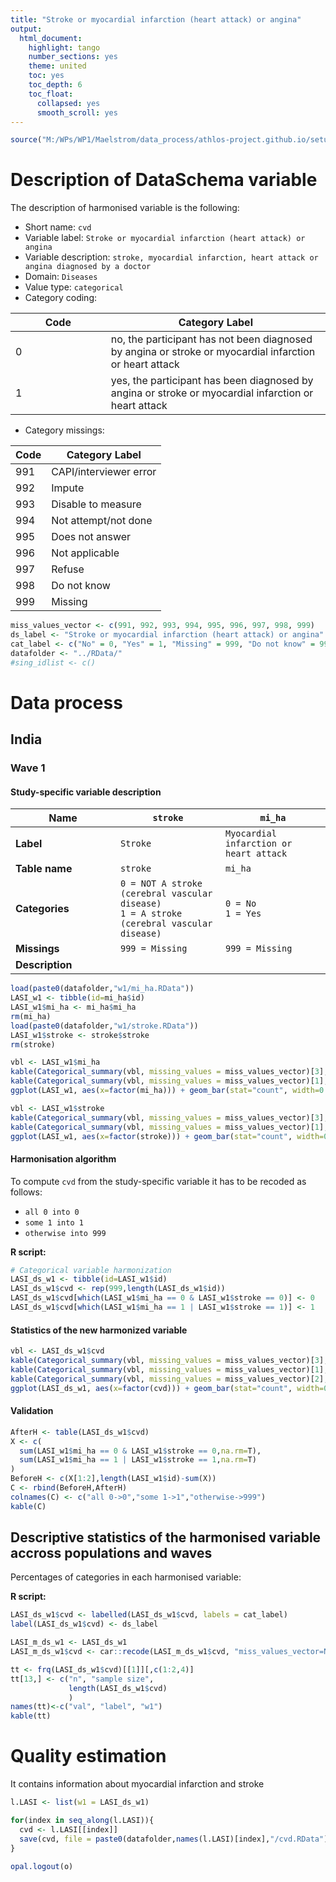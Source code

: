 ```yaml
---
title: "Stroke or myocardial infarction (heart attack) or angina"
output:
  html_document:
    highlight: tango
    number_sections: yes
    theme: united
    toc: yes
    toc_depth: 6
    toc_float:
      collapsed: yes
      smooth_scroll: yes
---
```


<!-- ########################################################## --> 
<!-- # Installation, loading packages -->
```r
source("M:/WPs/WP1/Maelstrom/data_process/athlos-project.github.io/setup_iago.r")
```
<!-- ########################################################## --> 




# Description of DataSchema variable

The description of harmonised variable is the following:

* Short name: `cvd`
* Variable label: `Stroke or myocardial infarction (heart attack) or angina`
* Variable description: `stroke, myocardial infarction, heart attack or angina diagnosed by a doctor`
* Domain: `Diseases`
* Value type: `categorical`
* Category coding:

**Code** | **Category Label**
-------- | ------------------
0        | no, the participant has not been diagnosed by angina or stroke or myocardial infarction or heart attack
1        | yes, the participant has been diagnosed by angina or stroke or myocardial infarction or heart attack

* Category missings: 

**Code** | **Category Label**
----| ------------------
991 | CAPI/interviewer error
992 | Impute
993 | Disable to measure
994 | Not attempt/not done
995 | Does not answer
996 | Not applicable
997 | Refuse
998 | Do not know
999 | Missing


<!-- ########################################################## --> 
<!-- # Global variables -->
```r
miss_values_vector <- c(991, 992, 993, 994, 995, 996, 997, 998, 999)
ds_label <- "Stroke or myocardial infarction (heart attack) or angina"
cat_label <- c("No" = 0, "Yes" = 1, "Missing" = 999, "Do not know" = 998, "Refuse" = 997, "Not applicable" = 996, "Does not answer" = 995, "Not attempt not done" = 994, "Disable to measure" = 993, "Impute" = 992, "CAPI interviewer error" = 991)
datafolder <- "../RData/"
#sing_idlist <- c()
```
<!-- ########################################################## --> 



# Data process



## India


### Wave 1


#### Study-specific variable description



| **Name** |`stroke`|`mi_ha`|
|-|-|-|
| **Label** |`Stroke`|`Myocardial infarction or heart attack`|
| **Table name**  |`stroke`|`mi_ha`|
| **Categories** | `0 = NOT A stroke (cerebral vascular disease)`<br/>`1 = A stroke (cerebral vascular disease)`|`0 = No`<br/>`1 = Yes`|
| **Missings** | `999 = Missing` | `999 = Missing` |
| **Description** |  |  |

```r

load(paste0(datafolder,"w1/mi_ha.RData"))
LASI_w1 <- tibble(id=mi_ha$id)
LASI_w1$mi_ha <- mi_ha$mi_ha
rm(mi_ha)
load(paste0(datafolder,"w1/stroke.RData"))
LASI_w1$stroke <- stroke$stroke
rm(stroke)

```

```r

vbl <- LASI_w1$mi_ha
kable(Categorical_summary(vbl, missing_values = miss_values_vector)[3], caption = names(LASI_w1)[2])
kable(Categorical_summary(vbl, missing_values = miss_values_vector)[1], caption = "Category")
ggplot(LASI_w1, aes(x=factor(mi_ha))) + geom_bar(stat="count", width=0.4, fill="steelblue") + xlab(label(vbl)) + ylab("Frequency")

vbl <- LASI_w1$stroke
kable(Categorical_summary(vbl, missing_values = miss_values_vector)[3], caption = names(LASI_w1)[3])
kable(Categorical_summary(vbl, missing_values = miss_values_vector)[1], caption = "Category")
ggplot(LASI_w1, aes(x=factor(stroke))) + geom_bar(stat="count", width=0.4, fill="steelblue") + xlab(label(vbl)) + ylab("Frequency")

```


#### Harmonisation algorithm

To compute `cvd` from the study-specific variable it has to be recoded as follows:

* `all 0 into 0`
* `some 1 into 1`
* `otherwise into 999`

**R script:**

```r

# Categorical variable harmonization
LASI_ds_w1 <- tibble(id=LASI_w1$id)
LASI_ds_w1$cvd <- rep(999,length(LASI_ds_w1$id))
LASI_ds_w1$cvd[which(LASI_w1$mi_ha == 0 & LASI_w1$stroke == 0)] <- 0
LASI_ds_w1$cvd[which(LASI_w1$mi_ha == 1 | LASI_w1$stroke == 1)] <- 1

```


#### Statistics of the new harmonized variable

```r

vbl <- LASI_ds_w1$cvd
kable(Categorical_summary(vbl, missing_values = miss_values_vector)[3], caption = ds_label)
kable(Categorical_summary(vbl, missing_values = miss_values_vector)[1], caption = "Category")
kable(Categorical_summary(vbl, missing_values = miss_values_vector)[2], caption = "Type of missing")
ggplot(LASI_ds_w1, aes(x=factor(cvd))) + geom_bar(stat="count", width=0.4, fill="steelblue") + xlab(ds_label) + ylab("Frequency")

```


#### Validation

```r

AfterH <- table(LASI_ds_w1$cvd)
X <- c(
  sum(LASI_w1$mi_ha == 0 & LASI_w1$stroke == 0,na.rm=T),
  sum(LASI_w1$mi_ha == 1 | LASI_w1$stroke == 1,na.rm=T)
)
BeforeH <- c(X[1:2],length(LASI_w1$id)-sum(X))
C <- rbind(BeforeH,AfterH)
colnames(C) <- c("all 0->0","some 1->1","otherwise->999")
kable(C)

```






## Descriptive statistics of the harmonised variable accross populations and waves

Percentages of categories in each harmonised variable:


**R script:**

```r
LASI_ds_w1$cvd <- labelled(LASI_ds_w1$cvd, labels = cat_label)
label(LASI_ds_w1$cvd) <- ds_label

LASI_m_ds_w1 <- LASI_ds_w1
LASI_m_ds_w1$cvd <- car::recode(LASI_m_ds_w1$cvd, "miss_values_vector=NA")

tt <- frq(LASI_ds_w1$cvd)[[1]][,c(1:2,4)]
tt[13,] <- c("n", "sample size", 
             length(LASI_ds_w1$cvd)
             )
names(tt)<-c("val", "label", "w1")
kable(tt)

```



# Quality estimation

It contains information about myocardial infarction and stroke

<!-- ########################################################## --> 
<!-- # Save -->
```r

l.LASI <- list(w1 = LASI_ds_w1)

for(index in seq_along(l.LASI)){
  cvd <- l.LASI[[index]]
  save(cvd, file = paste0(datafolder,names(l.LASI)[index],"/cvd.RData"))
}

```
<!-- ########################################################## --> 






<!-- ########################################################## -->
<!--- # Close OPAL R Session -->
```r
opal.logout(o)
```





